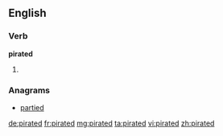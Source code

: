 ==English==

===Verb===
'''pirated'''

# {{en-past of|pirate}}

===Anagrams===
* [[partied#English|partied]]

[[de:pirated]]
[[fr:pirated]]
[[mg:pirated]]
[[ta:pirated]]
[[vi:pirated]]
[[zh:pirated]]